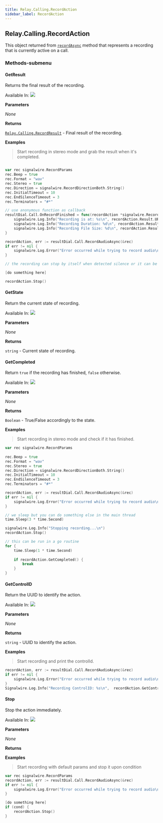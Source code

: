 ```yaml
---
title: Relay.Calling.RecordAction
sidebar_label: RecordAction
---
```


[link]: /sdks/reference/realtime-sdk/v2/sdks/golang/calling/call#recordasync
[link-1]: /sdks/reference/realtime-sdk/v2/sdks/golang/calling/results/record-result

## Relay.Calling.RecordAction

This object returned from [`recordAsync`][link] method that represents a recording that is currently active on a call.

### Methods-submenu

<div class="method-definitions"></div>


#### GetResult

Returns the final result of the recording.

Available In: <img class="method-available-tag" src="https://img.shields.io/badge/-v1.0+-brightgreen.svg" />

**Parameters**

_None_

**Returns**

[`Relay.Calling.RecordResult`][link-1] - Final result of the recording.

**Examples**

> Start recording in stereo mode and grab the result when it's completed.

```go

var rec signalwire.RecordParams
rec.Beep = true
rec.Format = "wav"
rec.Stereo = true
rec.Direction = signalwire.RecordDirectionBoth.String()
rec.InitialTimeout = 10
rec.EndSilenceTimeout = 3
rec.Terminators = "#*"

// use anonymous function as callback
resultDial.Call.OnRecordFinished = func(recordAction *signalwire.RecordAction) {
	signalwire.Log.Info("Recording is at: %s\n", recordAction.Result.URL)
	signalwire.Log.Info("Recording Duration: %d\n", recordAction.Result.Duration)
	signalwire.Log.Info("Recording File Size: %d\n", recordAction.Result.Size)
}

recordAction, err := resultDial.Call.RecordAudioAsync(&rec)
if err != nil {
	signalwire.Log.Error("Error occurred while trying to record audio\n")
}

// the recording can stop by itself when detected silence or it can be stopped via command

[do something here]

recordAction.Stop()

```

#### GetState

Return the current state of recording.

Available In: <img class="method-available-tag" src="https://img.shields.io/badge/-v1.0+-brightgreen.svg" />

**Parameters**

_None_

**Returns**

`string` - Current state of recording.

#### GetCompleted

Return `true` if the recording has finished, `false` otherwise.

Available In: <img class="method-available-tag" src="https://img.shields.io/badge/-v1.0+-brightgreen.svg" />

**Parameters**

_None_

**Returns**

`Boolean` - True/False accordingly to the state.

**Examples**

> Start recording in stereo mode and check if it has finished.

```go
var rec signalwire.RecordParams
  
rec.Beep = true
rec.Format = "wav"
rec.Stereo = true
rec.Direction = signalwire.RecordDirectionBoth.String()
rec.InitialTimeout = 10
rec.EndSilenceTimeout = 3
rec.Terminators = "#*"

recordAction, err := resultDial.Call.RecordAudioAsync(&rec)
if err != nil {
	signalwire.Log.Error("Error occurred while trying to record audio\n")
}

// we sleep but you can do something else in the main thread
time.Sleep(3 * time.Second)

signalwire.Log.Info("Stopping recording...\n")
recordAction.Stop()

// this can be run in a go routine
for {
	time.Sleep(1 * time.Second)
	   
	if recordAction.GetCompleted() {
		break
	}
}
```

#### GetControlID

Return the UUID to identify the action.

Available In: <img class="method-available-tag" src="https://img.shields.io/badge/-v1.0+-brightgreen.svg" />

**Parameters**

_None_

**Returns**

`string` - UUID to identify the action.

**Examples**

> Start recording and print the controlId.

```go
recordAction, err := resultDial.Call.RecordAudioAsync(&rec)
if err != nil {
	signalwire.Log.Error("Error occurred while trying to record audio\n")
}
Signalwire.Log.Info("Recording ControlID: %s\n",  recordAction.GetControlID())
```

#### Stop

Stop the action immediately.

Available In: <img class="method-available-tag" src="https://img.shields.io/badge/-v1.0+-brightgreen.svg" />

**Parameters**

_None_

**Returns**


**Examples**

> Start recording with default params and stop it upon condition

```go
var rec signalwire.RecordParams
recordAction, err := resultDial.Call.RecordAudioAsync(&rec)
if err != nil {
	signalwire.Log.Error("Error occurred while trying to record audio\n")
}

[do something here]
if (cond) {
	recordAction.Stop()
}
```